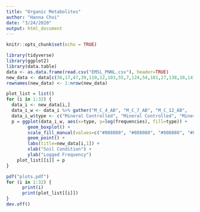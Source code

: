```yaml
---
title: "Organic Metabolites"
author: "Hanna Choi"
date: "3/24/2020"
output: html_document
---
```


```r
knitr::opts_chunk$set(echo = TRUE)
```
```r
library(tidyverse)
library(ggplot2)
library(data.table)
data <- as.data.frame(read.csv("EMSL_PNNL.csv"), header=TRUE)
new_data <- data[c(36,17,47,39,110,12,103,55,7,124,54,181,27,138,10,141,87,118,209,26,132,1,38,48,125,23,123,35,90,6,63),]
rownames(new_data) <- 1:nrow(new_data)
```
```r
plot_list = list()
for (i in 1:32) {
  data_i <- new_data[i,]
  data_i_w <- data_i %>% gather("M_C_4_AB",	"M_C_7_AB",	"M_C_12_AB",	"M_C_14_AB",	"M_C_19_AB",	"M_C_30_AB",	"M_H_2_AB",	"M_H_2B",	"M_H_4_AB",	"M_H_11_AB",	"M_H_17_AB",	"M_H_26_AB",	"M_H_28_AB",	"M_H_30_AB",	"M_H_32_AB",	"M_H_34_AB",	"O_C_4_AB",	"O_C_12_AB",	"O_C_14_AB",	"O_C_19_AB",	"O_C_27_AB",	"O_C_34_AB",	"O_H_2_AB",	"O_H_4_AB",	"O_H_11_AB",	"O_H_17_AB",	"O_H_32_AB", key="type", value="frequencies")
  data_i_w$type <- c("Mineral Controlled", "Mineral Controlled", "Mineral Controlled", "Mineral Controlled", "Mineral Controlled", "Mineral Controlled", "Mineral Heated", "Mineral Heated", "Mineral Heated", "Mineral Heated", "Mineral Heated", "Mineral Heated", "Mineral Heated", "Mineral Heated", "Mineral Heated", "Mineral Heated", "Organic Controlled", "Organic Controlled", "Organic Controlled", "Organic Controlled", "Organic Controlled", "Organic Controlled", "Organic Heated", "Organic Heated", "Organic Heated", "Organic Heated", "Organic Heated")
  p = ggplot(data_i_w, aes(x=type, y=log(frequencies), fill=type)) +
        geom_boxplot() +
        scale_fill_manual(values=c("#808080", "#808080", "#808080", "#830300")) +
        geom_point() +
        labs(title=new_data[i,1]) +
        xlab("Soil Condition") +
        ylab("Logged Frequency")
    plot_list[[i]] = p
}
```
```r
pdf("plots.pdf")
for (i in 1:32) {
      print(i)
      print(plot_list[[i]])
}
dev.off()
```




